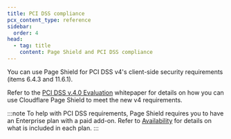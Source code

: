 ```yaml
---
title: PCI DSS compliance
pcx_content_type: reference
sidebar:
  order: 4
head:
  - tag: title
    content: Page Shield and PCI DSS compliance
---
```


You can use Page Shield for PCI DSS v4's client-side security requirements (items 6.4.3 and 11.6.1).

Refer to the [PCI DSS v.4.0 Evaluation](https://cfl.re/4dhk8Gx) whitepaper for details on how you can use Cloudflare Page Shield to meet the new v4 requirements.

:::note
To help with PCI DSS requirements, Page Shield requires you to have an Enterprise plan with a paid add-on. Refer to [Availability](/page-shield/#availability) for details on what is included in each plan.
:::
